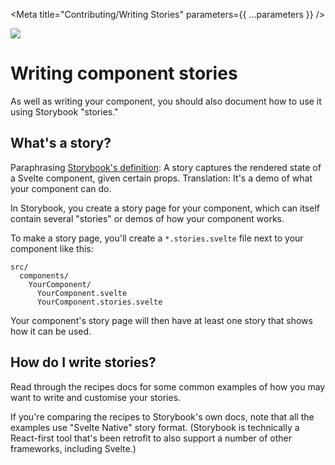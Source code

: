 
<Meta title="Contributing/Writing Stories" parameters={{ ...parameters }} />

![](https://graphics.thomsonreuters.com/style-assets/images/logos/reuters-graphics-logo/svg/graphics-logo-color-dark.svg)

# Writing component stories

As well as writing your component, you should also document how to use it using Storybook "stories."

## What's a story?

Paraphrasing [Storybook's definition](https://storybook.js.org/docs/svelte/writing-stories/introduction): A story captures the rendered state of a Svelte component, given certain props. Translation: It's a demo of what your component can do.

In Storybook, you create a story page for your component, which can itself contain several "stories" or demos of how your component works.

To make a story page, you'll create a `*.stories.svelte` file next to your component like this:

```
src/
  components/
    YourComponent/
      YourComponent.svelte
      YourComponent.stories.svelte
```

Your component's story page will then have at least one story that shows how it can be used.

## How do I write stories?

Read through the recipes docs for some common examples of how you may want to write and customise your stories.

If you're comparing the recipes to Storybook's own docs, note that all the examples use "Svelte Native" story format. (Storybook is technically a React-first tool that's been retrofit to also support a number of other frameworks, including Svelte.)
